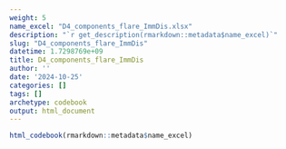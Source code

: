 ```yaml
---
weight: 5
name_excel: "D4_components_flare_ImmDis.xlsx"
description: "`r get_description(rmarkdown::metadata$name_excel)`"
slug: "D4_components_flare_ImmDis"
datetime: 1.7298769e+09
title: D4_components_flare_ImmDis
author: ''
date: '2024-10-25'
categories: []
tags: []
archetype: codebook
output: html_document
---
```


```r
html_codebook(rmarkdown::metadata$name_excel)
```
